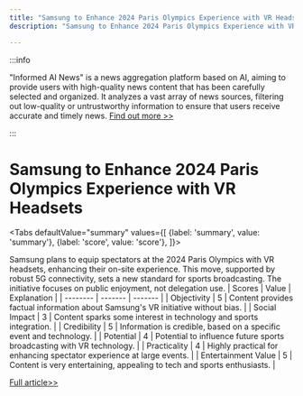 ```yaml
---
title: "Samsung to Enhance 2024 Paris Olympics Experience with VR Headsets"
description: "Samsung to Enhance 2024 Paris Olympics Experience with VR Headsets"

---
```



:::info

"Informed AI News" is a news aggregation platform based on AI, aiming to provide users with high-quality news content that has been carefully selected and organized. It analyzes a vast array of news sources, filtering out low-quality or untrustworthy information to ensure that users receive accurate and timely news.  [Find out more >>](/)

:::

# Samsung to Enhance 2024 Paris Olympics Experience with VR Headsets


<Tabs
	defaultValue="summary"
	values={[
	{label: 'summary', value: 'summary'},
	{label: 'score', value: 'score'},
]}>
<TabItem value="summary">


Samsung plans to equip spectators at the 2024 Paris Olympics with VR headsets, enhancing their on-site experience. This move, supported by robust 5G connectivity, sets a new standard for sports broadcasting. The initiative focuses on public enjoyment, not delegation use.
</TabItem>
<TabItem value="score">
	| Scores     | Value   | Explanation |
	| -------- | ------- | ------- |
	| Objectivity  | 5    | Content provides factual information about Samsung's VR initiative without bias.    |
	| Social Impact | 3     | Content sparks some interest in technology and sports integration.    |
	| Credibility    | 5    | Information is credible, based on a specific event and technology.    |
	| Potential    | 4    | Potential to influence future sports broadcasting with VR technology.    |
	| Practicality    | 4    | Highly practical for enhancing spectator experience at large events.    |
	| Entertainment Value    | 5    | Content is very entertaining, appealing to tech and sports enthusiasts.    |
</TabItem>
</Tabs>

[Full article>>](https://readhub.cn/topic/8aYwswECJEh)

